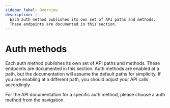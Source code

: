 ```yaml
---
sidebar_label: Overview
description: |-
  Each auth method publishes its own set of API paths and methods.
  These endpoints are documented in this section.
---
```


# Auth methods

Each auth method publishes its own set of API paths and methods. These endpoints
are documented in this section. Auth methods are enabled at a path, but the
documentation will assume the default paths for simplicity. If you are enabling
at a different path, you should adjust your API calls accordingly.

For the API documentation for a specific auth method, please choose a auth
method from the navigation.
